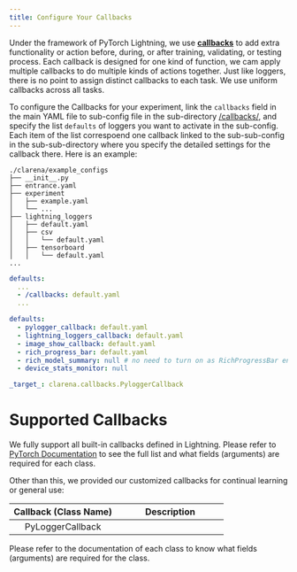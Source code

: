 ```yaml
---
title: Configure Your Callbacks
---
```


Under the framework of PyTorch Lightning, we use [**callbacks**](https://lightning.ai/docs/pytorch/stable/extensions/callbacks.html) to add extra functionality or action before, during, or after training, validating, or testing process. Each callback is designed for one kind of function, we cam apply multiple callbacks to do multiple kinds of actions together. Just like loggers, there is no point to assign distinct callbacks to each task. We use uniform callbacks across all tasks.

To configure the  Callbacks for your experiment, link the `callbacks` field in the main YAML file to sub-config file in the sub-directory [<your-config-dir>/callbacks/](https://github.com/pengxiang-wang/continual-learning-arena/tree/main/clarena/example_configs/callbacks/), and specify the list `defaults` of loggers you want to activate in the sub-config. Each item of the list correspoend one callback linked to the sub-sub-config in the sub-sub-directory where you specify the detailed settings for the callback there. Here is an example:

```plain
./clarena/example_configs
├── __init__.py
├── entrance.yaml
├── experiment
│   ├── example.yaml
│   └── ...
├── lightning_loggers
│   ├── default.yaml
│   ├── csv
│   │   └── default.yaml
│   ├── tensorboard
│   │   └── default.yaml
...
```

```.yaml
defaults:
  ...
  - /callbacks: default.yaml
  ...

```

```.yaml
defaults:
  - pylogger_callback: default.yaml
  - lightning_loggers_callback: default.yaml
  - image_show_callback: default.yaml
  - rich_progress_bar: default.yaml
  - rich_model_summary: null # no need to turn on as RichProgressBar enables it
  - device_stats_monitor: null
```

```.yaml
_target_: clarena.callbacks.PyloggerCallback
```

# Supported Callbacks


We fully support all built-in callbacks defined in Lightning. Please refer to [PyTorch Documentation](https://lightning.ai/docs/pytorch/stable/extensions/callbacks.html#built-in-callbacks) to see the full list and what fields (arguments) are required for each class.

Other than this, we provided our customized callbacks for continual learning or general use:

|         Callback  (Class Name)                    |                          Description               |
|:-:|:-:|
|PyLoggerCallback |              |


Please refer to the documentation of each class to know what fields (arguments) are required for the class.




